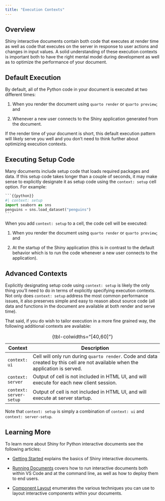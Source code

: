 ```yaml
---
title: "Execution Contexts"
---
```


## Overview

Shiny interactive documents contain both code that executes at render time as well as code that executes on the server in response to user actions and changes in input values. A solid understanding of these execution contexts is important both to have the right mental model during development as well as to optimize the performance of your document.

## Default Execution

By default, all of the Python code in your document is executed at two different times:

1)  When you render the document using `quarto render` or `quarto preview`; and

2)  Whenever a new user connects to the Shiny application generated from the document.

If the render time of your document is short, this default execution pattern will likely serve you well and you don't need to think further about optimizing execution contexts.

## Executing Setup Code

Many documents include setup code that loads required packages and data. If this setup code takes longer than a couple of seconds, it may make sense to explicitly designate it as setup code using the `context: setup` cell option. For example:

````python
```{{python}}
#| context: setup
import seaborn as sns
penguins = sns.load_dataset("penguins")
```
````

When you add `context: setup` to a cell, the code cell will be executed:

1)  When you render the document using `quarto render` or `quarto preview`; and

2)  At the startup of the Shiny application (this is in contrast to the default behavior which is to run the code whenever a new user connects to the application).

## Advanced Contexts

Explicitly designating setup code using `context: setup` is likely the only thing you'll need to do in terms of explicitly specifying execution contexts. Not only does `context: setup` address the most common performance issues, it also preserves simple and easy to reason about source code (all data and functions in the document are available at both render and serve time).

That said, if you do wish to tailor execution in a more fine grained way, the following additional contexts are available:

| Context                 | Description                                                                                                                     |
|-------------------------|---------------------------------------------------------------------------------------------------------------------------------|
| `context: ui`           | Cell will only run during `quarto render`. Code and data created by this cell are not available when the application is served. |
| `context: server`       | Output of cell is not included in HTML UI, and will execute for each new client session.                                        |
| `context: server-setup` | Output of cell is not included in HTML UI, and will execute at server startup.                                                  |
: {tbl-colwidths="[40,60]"}

Note that `context: setup` is simply a combination of `context: ui` and `context: server-setup`.

## Learning More

To learn more about Shiny for Python interactive documents see the following articles:

-   [Getting Started](index.qmd) explains the basics of Shiny interactive documents.

-   [Running Documents](running.qmd) covers how to run interactive documents both within VS Code and at the command line, as well as how to deploy them to end users.

-   [Component Layout](/docs/interactive/layout.qmd) enumerates the various techniques you can use to layout interactive components within your documents.


